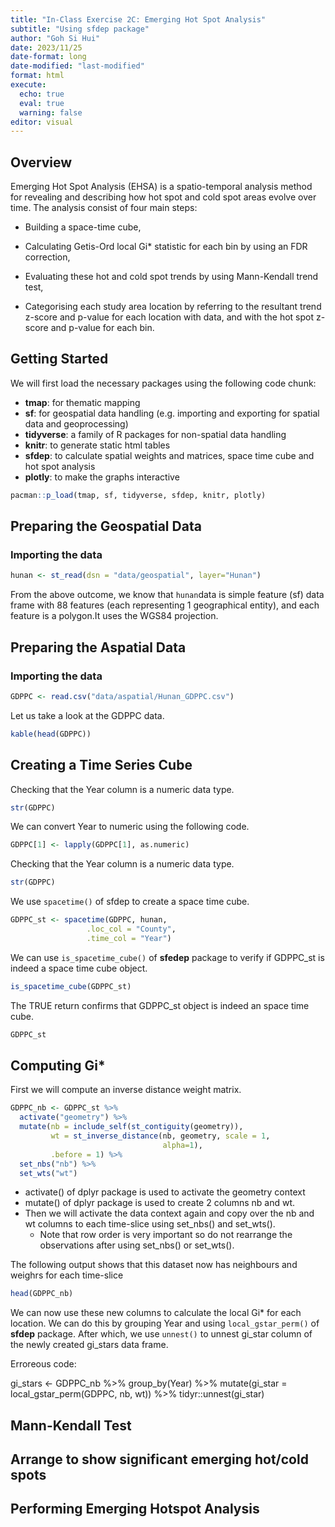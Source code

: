 ```yaml
---
title: "In-Class Exercise 2C: Emerging Hot Spot Analysis"
subtitle: "Using sfdep package" 
author: "Goh Si Hui"
date: 2023/11/25
date-format: long
date-modified: "last-modified"
format: html 
execute: 
  echo: true
  eval: true
  warning: false
editor: visual 
---
```


## Overview

Emerging Hot Spot Analysis (EHSA) is a spatio-temporal analysis method for revealing and describing how hot spot and cold spot areas evolve over time. The analysis consist of four main steps:

-   Building a space-time cube,

-   Calculating Getis-Ord local Gi\* statistic for each bin by using an FDR correction,

-   Evaluating these hot and cold spot trends by using Mann-Kendall trend test,

-   Categorising each study area location by referring to the resultant trend z-score and p-value for each location with data, and with the hot spot z-score and p-value for each bin.

## Getting Started

We will first load the necessary packages using the following code chunk:

-   **tmap**: for thematic mapping
-   **sf**: for geospatial data handling (e.g. importing and exporting for spatial data and geoprocessing)
-   **tidyverse**: a family of R packages for non-spatial data handling
-   **knitr**: to generate static html tables
-   **sfdep**: to calculate spatial weights and matrices, space time cube and hot spot analysis
-   **plotly**: to make the graphs interactive

```r
pacman::p_load(tmap, sf, tidyverse, sfdep, knitr, plotly)
```

## Preparing the Geospatial Data

### Importing the data

```r
hunan <- st_read(dsn = "data/geospatial", layer="Hunan")
```

From the above outcome, we know that `hunan`data is simple feature (sf) data frame with 88 features (each representing 1 geographical entity), and each feature is a polygon.It uses the WGS84 projection.

## Preparing the Aspatial Data

### Importing the data

```r
GDPPC <- read.csv("data/aspatial/Hunan_GDPPC.csv")
```

Let us take a look at the GDPPC data.

```r

kable(head(GDPPC))

```

## Creating a Time Series Cube

Checking that the Year column is a numeric data type. 

```r
str(GDPPC)

```
We can convert Year to numeric using the following code. 

```r

GDPPC[1] <- lapply(GDPPC[1], as.numeric)
```

Checking that the Year column is a numeric data type. 

```r
str(GDPPC)

```

We use `spacetime()` of sfdep to create a space time cube.

```r
GDPPC_st <- spacetime(GDPPC, hunan,
                 .loc_col = "County",
                 .time_col = "Year")
```

We can use `is_spacetime_cube()` of **sfedep** package to verify if GDPPC_st is indeed a space time cube object.

```r
is_spacetime_cube(GDPPC_st)
```

The TRUE return confirms that GDPPC_st object is indeed an space time cube.

```r
GDPPC_st
```

## Computing Gi*

First we will compute an inverse distance weight matrix.

```r
GDPPC_nb <- GDPPC_st %>%
  activate("geometry") %>% 
  mutate(nb = include_self(st_contiguity(geometry)),
         wt = st_inverse_distance(nb, geometry, scale = 1,
                                  alpha=1),
         .before = 1) %>%
  set_nbs("nb") %>% 
  set_wts("wt")
```

::: callout-note
-   activate() of dplyr package is used to activate the geometry context
-   mutate() of dplyr package is used to create 2 columns nb and wt.
-   Then we will activate the data context again and copy over the nb and wt columns to each time-slice using set_nbs() and set_wts().
    -   Note that row order is very important so do not rearrange the observations after using set_nbs() or set_wts().
:::

The following output shows that this dataset now has neighbours and weighrs for each time-slice

```r
head(GDPPC_nb)

```

We can now use these new columns to calculate the local Gi\* for each location. We can do this by grouping Year and using `local_gstar_perm()` of **sfdep** package. After which, we use `unnest()` to unnest gi_star column of the newly created gi_stars data frame.

Erroreous code:


gi_stars <- GDPPC_nb %>%
  group_by(Year) %>% 
  mutate(gi_star = local_gstar_perm(GDPPC, nb, wt)) %>% 
  tidyr::unnest(gi_star)


## Mann-Kendall Test

## Arrange to show significant emerging hot/cold spots

## Performing Emerging Hotspot Analysis


